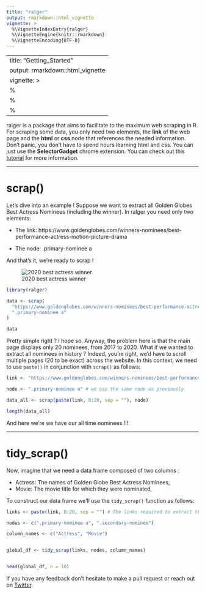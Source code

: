 ---
title: "ralger"
output: rmarkdown::html_vignette
vignette: >
  %\VignetteIndexEntry{ralger}
  %\VignetteEngine{knitr::rmarkdown}
  %\VignetteEncoding{UTF-8}
---
---
title: "Getting_Started"
output: rmarkdown::html_vignette
vignette: >
  %\VignetteIndexEntry{Getting_Started}
  %\VignetteEngine{knitr::rmarkdown}
  %\VignetteEncoding{UTF-8}
---

ralger is a package that aims to facilitate to the maximum web scraping in R. For scraping some data, you only need two elements, the **link** of the web page and the **html** or **css** node that references the needed information. Don't panic, you don't have to spend hours learning html and css. You can just use the **SelectorGadget** chrome extension. You can check out this [tutorial](https://www.youtube.com/watch?v=oqNTfWrGdbk) for more information.

----------------------------------------------------

# scrap()

Let's dive into an example ! Suppose we want to extract all Golden Globes Best Actress Nominees (including the winner). In ralger you need only two elements: 

- The link: https://www.goldenglobes.com/winners-nominees/best-performance-actress-motion-picture-drama 

- The node: .primary-nominee a

And that's it, we're ready to scrap ! 

![2020 best actress winner](https://www.goldenglobes.com/sites/default/files/styles/portrait_medium/public/nomination/cover_images/renee_zellweger_1_0.jpg?itok=G2uI2Iuw)

```{r}
library(ralger)

data <- scrap(
  "https://www.goldenglobes.com/winners-nominees/best-performance-actress-motion-picture-drama", 
  ".primary-nominee a"
)

data

```

Pretty simple right ? I hope so. Anyway, the problem here is that the main page displays only 20 nominees, from 2017 to 2020. What if we wanted to extract all nominees in history ? Indeed, you're right, we'd have to scroll multiple pages (20 to be exact) across the website. In this context, we need to use `paste()`  in conjunction with `scrap()` as follows: 

```{r}

link <- "https://www.goldenglobes.com/winners-nominees/best-performance-actress-motion-picture-drama?page=" # Mind the change in the link structure "page=" 

node <- ".primary-nominee a" # we use the same node as previously

data_all <- scrap(paste(link, 0:20, sep = ""), node)

length(data_all)

```
And here we're we have our all time nominees !!!

------------------------------------------------------------

 
# tidy_scrap()

Now, imagine that we need a data frame composed of two columns : 

- Actress: The names of Golden Globe Best Actress Nominees, 
- Movie: The movie title for which they were nominated, 

To construct our data frame we'll use the `tidy_scrap()` function as follows: 

```{r message=FALSE, warning=FALSE}

links <- paste(link, 0:20, sep = "") # The links required to extract the 350 observations

nodes <- c(".primary-nominee a", ".secondary-nominee")

column_names <- c("Actress", "Movie")


global_df <- tidy_scrap(links, nodes, column_names)


head(global_df, n = 10)

```
If you have any feedback don't hesitate to make a pull request or reach out on [Twitter](https://twitter.com/moh_fodil).


